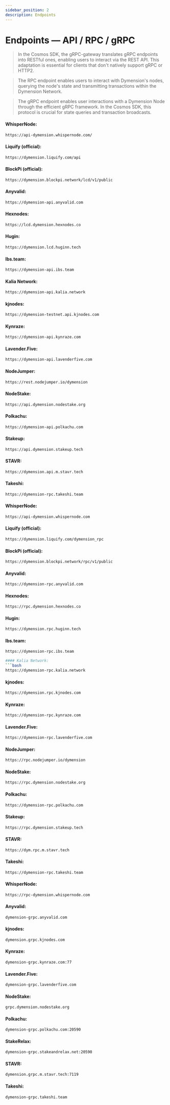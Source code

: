 ```yaml
---
sidebar_position: 2
description: Endpoints
---
```



# Endpoints — API / RPC / gRPC

> In the Cosmos SDK, the gRPC-gateway translates gRPC endpoints into RESTful ones, enabling users to interact via the REST API. This adaptation is essential for clients that don't natively support gRPC or HTTP2.

> The RPC endpoint enables users to interact with Dymension's nodes, querying the node's state and transmitting transactions within the Dymension Network.

> The gRPC endpoint enables user interactions with a Dymension Node through the efficient gRPC framework. In the Cosmos SDK, this protocol is crucial for state queries and transaction broadcasts.

<Tabs>
  <TabItem value="api" label="API" default>
    
#### WhisperNode:
```bash
https://api-dymension.whispernode.com/
```

#### Liquify (official):
```bash
https://dymension.liquify.com/api
```

#### BlockPi (official):
```bash
https://dymension.blockpi.network/lcd/v1/public
```

#### Anyvalid:
```bash
https://dymension-api.anyvalid.com
```

#### Hexnodes:
```bash
https://lcd.dymension.hexnodes.co
```

#### Hugin:
```bash
https://dymension.lcd.huginn.tech
```

#### Ibs.team:
```bash
https://dymension-api.ibs.team
```

#### Kalia Network:
```bash
https://dymension-api.kalia.network
```

#### kjnodes:
```bash
https://dymension-testnet.api.kjnodes.com
```

#### Kynraze:
```bash
https://dymension-api.kynraze.com
```

#### Lavender.Five:
```bash
https://dymension-api.lavenderfive.com
```

#### NodeJumper:
```bash
https://rest.nodejumper.io/dymension
```

#### NodeStake:
```bash
https://api.dymension.nodestake.org
```

#### Polkachu:
```bash
https://dymension-api.polkachu.com
```

#### Stakeup:
```bash
https://api.dymension.stakeup.tech
```

#### STAVR:
```bash
https://dymension.api.m.stavr.tech
```

#### Takeshi:
```bash
https://dymension-rpc.takeshi.team
```

#### WhisperNode:
```bash
https://api-dymension.whispernode.com
```
    
  </TabItem>
  <TabItem value="rpc" label="RPC">
    
#### Liquify (official):
```bash
https://dymension.liquify.com/dymension_rpc
```

#### BlockPi (official):
```bash
https://dymension.blockpi.network/rpc/v1/public
```

#### Anyvalid:
```bash
https://dymension-rpc.anyvalid.com
```

#### Hexnodes:
```bash
https://rpc.dymension.hexnodes.co
```

#### Hugin:
```bash
https://dymension.rpc.huginn.tech
```

#### Ibs.team:
```bash
https://dymension-rpc.ibs.team

#### Kalia Network:
```bash
https://dymension-rpc.kalia.network
```

#### kjnodes:
```bash
https://dymension.rpc.kjnodes.com
```

#### Kynraze:
```bash
https://dymension-rpc.kynraze.com
```

#### Lavender.Five:
```bash
https://dymension-rpc.lavenderfive.com
```

#### NodeJumper:
```bash
https://rpc.nodejumper.io/dymension
```

#### NodeStake:
```bash
https://rpc.dymension.nodestake.org
```

#### Polkachu:
```bash
https://dymension-rpc.polkachu.com
```

#### Stakeup:
```bash
https://rpc.dymension.stakeup.tech
```

#### STAVR:
```bash
https://dym.rpc.m.stavr.tech
```

#### Takeshi:
```bash
https://dymension-rpc.takeshi.team
```

#### WhisperNode:
```bash
https://rpc-dymension.whispernode.com
```
   
  </TabItem>
  <TabItem value="grpc" label="gRPC">

#### Anyvalid:
```bash
dymension-grpc.anyvalid.com
```

#### kjnodes:
```bash
dymension.grpc.kjnodes.com
```

#### Kynraze:
```bash
dymension-grpc.kynraze.com:77
```

#### Lavender.Five:
```bash
dymension-grpc.lavenderfive.com
```

#### NodeStake:
```bash
grpc.dymension.nodestake.org
```

#### Polkachu:
```bash
dymension-grpc.polkachu.com:20590
```

#### StakeRelax:
```bash
dymension-grpc.stakeandrelax.net:20590
```

#### STAVR:
```bash
dymension.grpc.m.stavr.tech:7119
```

#### Takeshi:
```bash
dymension-grpc.takeshi.team
```

  </TabItem>
</Tabs>

